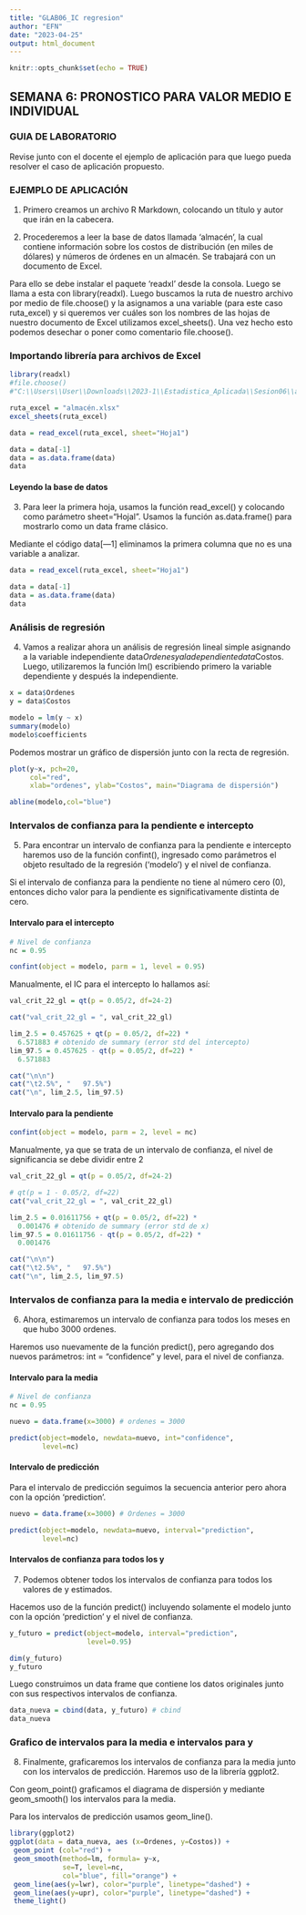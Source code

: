 ```yaml
---
title: "GLAB06_IC regresion"
author: "EFN"
date: "2023-04-25"
output: html_document
---
```


```r
knitr::opts_chunk$set(echo = TRUE)
```

## SEMANA 6: PRONOSTICO PARA VALOR MEDIO E INDIVIDUAL
### GUIA DE LABORATORIO

Revise junto con el docente el ejemplo de aplicación para que luego pueda resolver el caso de aplicación propuesto.

### EJEMPLO DE APLICACIÓN
1. Primero creamos un archivo R Markdown, colocando un título y autor que irán en la cabecera.

2. Procederemos a leer la base de datos llamada ‘almacén’, la cual contiene información sobre los costos de distribución (en miles de dólares) y números de órdenes en un almacén. Se trabajará con un documento de Excel. 

Para ello se debe instalar el paquete ‘readxl’ desde la consola. Luego se llama a esta con library(readxl). Luego buscamos la ruta de nuestro archivo por medio de file.choose() y la asignamos a una variable (para este caso ruta_excel) y si queremos ver cuáles son los nombres de las hojas de nuestro documento de Excel utilizamos excel_sheets(). Una vez hecho esto podemos desechar o poner como comentario file.choose().

### Importando librería para archivos de Excel
```r
library(readxl)
#file.choose()
#"C:\\Users\\User\\Downloads\\2023-1\\Estadistica_Aplicada\\Sesion06\\almacén.xls"

ruta_excel = "almacén.xlsx"
excel_sheets(ruta_excel)

data = read_excel(ruta_excel, sheet="Hoja1")

data = data[-1]
data = as.data.frame(data)
data
```
#### Leyendo la base de datos

3. Para leer la primera hoja, usamos la función read_excel() y colocando como parámetro sheet="Hojal". Usamos la función as.data.frame() para mostrarlo como un data frame clásico.

Mediante el código data[—1] eliminamos la primera columna que no es una variable a analizar.

```r
data = read_excel(ruta_excel, sheet="Hoja1")

data = data[-1]
data = as.data.frame(data)
data
```

### Análisis de regresión

4. Vamos a realizar ahora un análisis de regresión lineal simple asignando a la variable independiente data$Ordenes y a la dependiente data$Costos. Luego,  utilizaremos la función lm() escribiendo primero la variable dependiente y después la independiente. 

```r
x = data$Ordenes
y = data$Costos

modelo = lm(y ~ x)
summary(modelo)
modelo$coefficients
```

Podemos mostrar un gráfico de dispersión junto con la recta de regresión.

```r
plot(y~x, pch=20, 
     col="red", 
     xlab="ordenes", ylab="Costos", main="Diagrama de dispersión")

abline(modelo,col="blue")
```

### Intervalos de confianza para la pendiente e intercepto

5. Para encontrar un intervalo de confianza para la pendiente e intercepto haremos uso de la función confint(), ingresado como parámetros el objeto resultado de la regresión ('modelo’) y el nivel de confianza. 

Si el intervalo de confianza para la pendiente no tiene al número cero (0), entonces dicho valor para la pendiente es significativamente distinta de cero.

#### Intervalo para el intercepto
```r

# Nivel de confianza 
nc = 0.95

confint(object = modelo, parm = 1, level = 0.95)
```

Manualmente, el IC para el intercepto lo hallamos así:
```r
val_crit_22_gl = qt(p = 0.05/2, df=24-2)

cat("val_crit_22_gl = ", val_crit_22_gl)

lim_2.5 = 0.457625 + qt(p = 0.05/2, df=22) * 
  6.571883 # obtenido de summary (error std del intercepto)
lim_97.5 = 0.457625 - qt(p = 0.05/2, df=22) * 
  6.571883

cat("\n\n")
cat("\t2.5%", "   97.5%")
cat("\n", lim_2.5, lim_97.5)
```

#### Intervalo para la pendiente

```r
confint(object = modelo, parm = 2, level = nc)
```

Manualmente, ya que se trata de un intervalo de confianza, el nivel de significancia se debe dividir entre 2
```r
val_crit_22_gl = qt(p = 0.05/2, df=24-2)

# qt(p = 1 - 0.05/2, df=22)
cat("val_crit_22_gl = ", val_crit_22_gl)

lim_2.5 = 0.01611756 + qt(p = 0.05/2, df=22) * 
  0.001476 # obtenido de summary (error std de x)
lim_97.5 = 0.01611756 - qt(p = 0.05/2, df=22) * 
  0.001476

cat("\n\n")
cat("\t2.5%", "   97.5%")
cat("\n", lim_2.5, lim_97.5)
```

### Intervalos de confianza para la media e intervalo de predicción

6. Ahora, estimaremos un intervalo de confianza para todos los meses en que hubo 3000 ordenes. 

Haremos uso nuevamente de la función predict(), pero agregando dos nuevos parámetros: int = “confidence" y level, para el nivel de confianza. 

#### Intervalo para la media
```r
# Nivel de confianza
nc = 0.95

nuevo = data.frame(x=3000) # ordenes = 3000

predict(object=modelo, newdata=nuevo, int="confidence", 
        level=nc)
```

#### Intervalo de predicción

Para el intervalo de predicción seguimos la secuencia anterior pero ahora con la opción ‘prediction’.

```r
nuevo = data.frame(x=3000) # Ordenes = 3000

predict(object=modelo, newdata=nuevo, interval="prediction",
        level=nc)
```

#### Intervalos de confianza para todos los y

7. Podemos obtener todos los intervalos de confianza para todos los valores de y estimados.

Hacemos uso de la función predict() incluyendo solamente el modelo junto con la opción ‘prediction’ y el nivel de confianza. 

```r
y_futuro = predict(object=modelo, interval="prediction", 
                   level=0.95)

dim(y_futuro)
y_futuro
```

Luego construimos un data frame que contiene los datos originales junto con sus respectivos intervalos de confianza.

```r
data_nueva = cbind(data, y_futuro) # cbind
data_nueva
```

### Grafico de intervalos para la media e intervalos para y

8. Finalmente, graficaremos los intervalos de confianza para la media junto con los intervalos de predicción. Haremos uso de la librería ggplot2. 

Con geom_point() graficamos el diagrama de dispersión y mediante geom_smooth() los intervalos para la media.

Para los intervalos de predicción usamos geom_line().

```r
library(ggplot2)
ggplot(data = data_nueva, aes (x=Ordenes, y=Costos)) +
 geom_point (col="red") +
 geom_smooth(method=lm, formula= y~x, 
             se=T, level=nc, 
             col="blue", fill="orange") +
 geom_line(aes(y=lwr), color="purple", linetype="dashed") +
 geom_line(aes(y=upr), color="purple", linetype="dashed") +
 theme_light()
```
